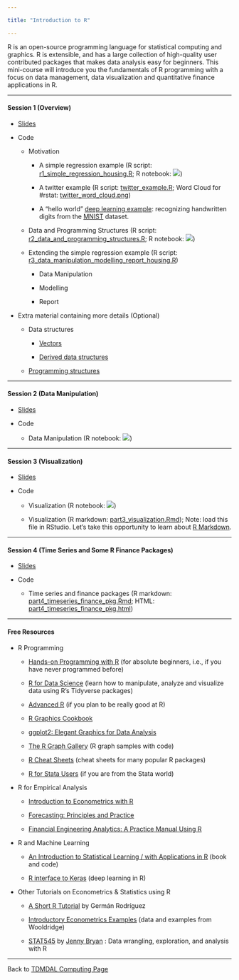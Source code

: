 ```yaml
---

title: "Introduction to R"

---
```





R is an open-source programming language for statistical computing and graphics. R is extensible, and has a large collection of high-quality user contributed packages that makes data analysis easy for beginners. This mini-course will introduce you the fundamentals of R programming with a focus on data management, data visualization and quantitative finance applications in R.




---




#### Session 1 (Overview)




* [Slides](r_intro.pdf)




* Code

    * Motivation

        * A simple regression example (R script: [r1_simple_regression_housing.R](r1_simple_regression_housing.R); R notebook: [![](colab-badge.svg)](https://colab.research.google.com/github/tdmdal/r-tutorial-201920-winter/blob/master/docs/rn1_A_Simple_Regression_Housing.ipynb))

        * A twitter example (R script: [twitter_example.R](twitter_example.R); Word Cloud for #rstat: [twitter_word_cloud.png](twitter_word_cloud.png))

        * A "hello world" [deep learning example](https://keras.rstudio.com/articles/getting_started.html): recognizing handwritten digits from the [MNIST](https://en.wikipedia.org/wiki/MNIST_database) dataset. 

    * Data and Programming Structures (R script: [r2_data_and_programming_structures.R](r2_data_and_programming_structures.R); R notebook: [![](colab-badge.svg)](https://colab.research.google.com/github/tdmdal/r-tutorial-201920-winter/blob/master/docs/rn2_Data_and_Programming_Structures.ipynb))

    * Extending the simple regression example (R script: [r3_data_manipulation_modelling_report_housing.R](r3_data_manipulation_modelling_report_housing.R))

        * Data Manipulation

        * Modelling

        * Report




* Extra material containing more details (Optional)

    * Data structures

        * [Vectors](extra_material/part1_1_vector.html)

        * [Derived data structures](extra_material/part1_2_derived_ds.html)

    * [Programming structures](extra_material/part1_3_function.html)




---  




#### Session 2 (Data Manipulation)




* [Slides](r_data_manipulation.pdf)

* Code

    * Data Manipulation (R notebook: [![](colab-badge.svg)](https://colab.research.google.com/github/tdmdal/r-tutorial-201920-winter/blob/master/docs/part2_data_manipulation.ipynb))




---




#### Session 3 (Visualization)




* [Slides](r_visualization.pdf)

* Code

    * Visualization (R notebook: [![](colab-badge.svg)](https://colab.research.google.com/github/tdmdal/r-tutorial-201920-winter/blob/master/docs/part3_visualization.ipynb))

    * Visualization (R markdown: [part3_visualization.Rmd](part3_visualization.Rmd)); Note: load this file in RStudio. Let's take this opportunity to learn about [R Markdown](https://rmarkdown.rstudio.com/lesson-1.html).




---




#### Session 4 (Time Series and Some R Finance Packages)




* [Slides](r_timeseries_finance_pkgs.pdf)

* Code

    * Time series and finance packages (R markdown: [part4_timeseries_finance_pkg.Rmd](part4_timeseries_finance_pkg.Rmd); HTML: [part4_timeseries_finance_pkg.html](part4_timeseries_finance_pkg.html))




---

    

#### Free Resources




* R Programming

    * [Hands-on Programming with R](https://rstudio-education.github.io/hopr/) (for absolute beginners, i.e., if you have never programmed before)

    * [R for Data Science](https://r4ds.had.co.nz/) (learn how to manipulate, analyze and visualize data using R’s Tidyverse packages)

    * [Advanced R](https://adv-r.hadley.nz/) (if you plan to be really good at R)

    * [R Graphics Cookbook](https://r-graphics.org/)

    * [ggplot2: Elegant Graphics for Data Analysis](https://ggplot2-book.org/)

    * [The R Graph Gallery](https://www.r-graph-gallery.com/) (R graph samples with code)

    * [R Cheat Sheets](https://www.rstudio.com/resources/cheatsheets/) (cheat sheets for many popular R packages)

    * [R for Stata Users](https://www.matthieugomez.com/statar/index.html) (if you are from the Stata world)

    

* R for Empirical Analysis

    * [Introduction to Econometrics with R](https://www.econometrics-with-r.org/)

    * [Forecasting: Principles and Practice](https://otexts.com/fpp2/)

    * [Financial Engineering Analytics: A Practice Manual Using R](https://bookdown.org/wfoote01/faur/)




* R and Machine Learning

    * [An Introduction to Statistical Learning / with Applications in R](http://faculty.marshall.usc.edu/gareth-james/ISL/index.html) (book and code)

    * [R interface to Keras](https://tensorflow.rstudio.com/keras/) (deep learning in R)

        

* Other Tutorials on Econometrics & Statistics using R

    * [A Short R Tutorial](https://data.princeton.edu/R) by Germán Rodríguez

    * [Introductory Econometrics Examples](https://justinmshea.github.io/wooldridge/articles/Introductory-Econometrics-Examples.html) (data and examples from Wooldridge)

    * [STAT545](https://stat545.com/) by [Jenny Bryan](https://jennybryan.org/) : Data wrangling, exploration, and analysis with R




---




Back to [TDMDAL Computing Page](https://tdmdal.github.io/)
